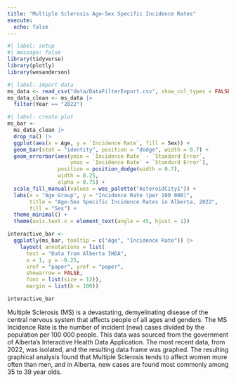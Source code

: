 ```yaml
---
title: "Multiple Sclerosis Age-Sex Specific Incidence Rates"
execute:
  echo: false
---
```


```r
#| label: setup
#| message: false
library(tidyverse)
library(plotly)
library(wesanderson)
```

```r
#| label: import data
ms_data <- read_csv("data/DataFilterExport.csv", show_col_types = FALSE) 
ms_data_clean <- ms_data |>
  filter(Year == "2022") 
```

```r
#| label: create plot
ms_bar <- 
  ms_data_clean |> 
  drop_na() |>
  ggplot(aes(x = Age, y = `Incidence Rate`, fill = Sex)) +
  geom_bar(stat = "identity", position = "dodge", width = 0.7) +
  geom_errorbar(aes(ymin = `Incidence Rate` - `Standard Error`,
                    ymax = `Incidence Rate` + `Standard Error`),
                position = position_dodge(width = 0.7), 
                width = 0.25,  
                alpha = 0.75) +
  scale_fill_manual(values = wes_palette("AsteroidCity1")) +
  labs(x = "Age Group", y = "Incidence Rate (per 100 000)", 
       title = "Age-Sex Specific Incidence Rates in Alberta, 2022", 
       fill = "Sex") +
  theme_minimal() +
  theme(axis.text.x = element_text(angle = 45, hjust = 1))  

interactive_bar <- 
  ggplotly(ms_bar, tooltip = c("Age", "Incidence Rate")) |>
    layout( annotations = list(
      text = "Data from Alberta IHDA",
      x = 1, y = -0.25,
      xref = "paper", yref = "paper",
      showarrow = FALSE,
      font = list(size = 12)), 
      margin = list(b = 100))

interactive_bar
```



Multiple Sclerosis (MS) is a devastating, demyelinating disease of the central nervous system that affects people of all ages and genders. The MS Incidence Rate is the number of incident (new) cases divided by the population per 100 000 people. This data was sourced from the government of Alberta's Interactive Health Data Application. The most recent data, from 2022, was isolated, and the resulting data frame was graphed. The resulting graphical analysis found that Multiple Sclerosis tends to affect women more often than men, and in Alberta, new cases are found most commonly among 35 to 39 year olds.   




